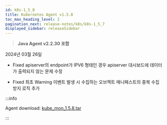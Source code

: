 ```yaml
---
id: k8s-1_5_8
title: Kubernetes Agent v1.5.8
toc_max_heading_level: 2
pagination_next: release-notes/k8s/k8s-1_5_7
displayed_sidebar: releaseSidebar
---
```


> **Java Agent v2.2.30 포함**

2024년 03월 26일

- <Status>Fixed</Status> apiserver의 endpoint가 IPV6 형태인 경우 apiserver 대시보드에 데이터가 출력되지 않는 문제 수정

- <Status>Fixed</Status> 최초 Warning 이벤트 발생 시 수집하는 오브젝트 매니페스트의 중복 수집 방지 로직 추가


:::info

Agent download: [kube_mon_1.5.8.tar](https://repo.whatap.io/docker/kube_mon_1.5.8.tar)

:::